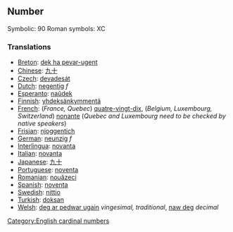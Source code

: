 ==Number==

Symbolic: 90
Roman symbols: XC

===Translations===

*[[Breton]]: [[dek ha pevar-ugent]]
*[[Chinese]]: [[九十]]
*[[Czech]]: [[devadesát]]
*[[Dutch]]: [[negentig]] ''f''
*[[Esperanto]]: [[naŭdek]]
*[[Finnish]]: [[yhdeksänkymmentä]]
*[[French]]: (''France, Quebec'') [[quatre-vingt-dix]], (''Belgium, Luxembourg, Switzerland'') [[nonante]] (''Quebec and Luxembourg need to be checked by native speakers'')
*[[Frisian]]: [[njoggentich]]
*[[German]]: [[neunzig]] ''f''
*[[Interlingua]]: [[novanta]]
*[[Italian]]: [[novanta]]
*[[Japanese]]: [[九十]]
*[[Portuguese]]: [[noventa]]
*[[Romanian]]: [[nouăzeci]]
*[[Spanish]]: [[noventa]]
*[[Swedish]]: [[nittio]]
*[[Turkish]]: [[doksan]]
*[[Welsh]]: [[deg ar pedwar ugain]] ''vingesimal, traditional'', [[naw deg]] ''decimal''

[[Category:English cardinal numbers]]